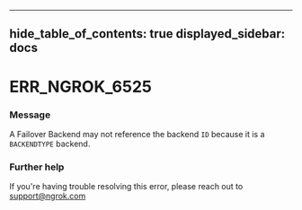 

---
hide_table_of_contents: true
displayed_sidebar: docs
---


# ERR_NGROK_6525

### Message
A Failover Backend may not reference the backend `ID` because it is a `BACKENDTYPE` backend.

<ErrorDetails error="err_ngrok_6525" />



### Further help
If you're having trouble resolving this error, please reach out to [support@ngrok.com](mailto:support@ngrok.com?subject=Help%20with%20ERR_NGROK_6525)

